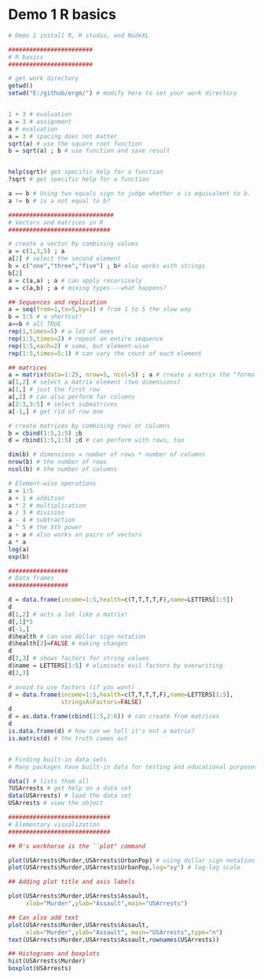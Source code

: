 Demo 1 R basics
========================================================


```r
# Demo 1 install R, R studio, and NodeXL

########################
# R basics
########################

# get work directory
getwd() 
setwd("E:/github/ergm/") # modify here to set your work directory


1 + 3 # evaluation
a = 3 # assignment
a # evaluation
a = 3 # spacing does not matter
sqrt(a) # use the square root function
b = sqrt(a) ; b # use function and save result


help(sqrt)# get specific help for a function
?sqrt # get specific help for a function

a == b # Using two equals sign to judge whether a is equivalent to b. 
a != b # is a not equal to b?

##############################
# Vectors and matrices in R
#############################

# create a vector by combining values
a = c(1,3,5) ; a 
a[2] # select the second element
b = c("one","three","five") ; b# also works with strings
b[2]
a = c(a,a) ; a # can apply recursively
a = c(a,b) ; a # mixing types---what happens?

## Sequences and replication
a = seq(from=1,to=5,by=1) # from 1 to 5 the slow way
b = 1:5 # a shortcut!
a==b # all TRUE
rep(1,times=5) # a lot of ones
rep(1:5,times=2) # repeat an entire sequence
rep(1:5,each=2) # same, but element-wise
rep(1:5,times=5:1) # can vary the count of each element

## matrices
a = matrix(data=1:25, nrow=5, ncol=5) ; a # create a matrix the "formal" way
a[1,2] # select a matrix element (two dimensions)
a[1,] # just the first row
a[,2] # can also perform for columns
a[2:3,3:5] # select submatrices
a[-1,] # get rid of row one

# create matrices by combining rows or columns
b = cbind(1:5,1:5) ;b
d = rbind(1:5,1:5) ;d # can perform with rows, too

dim(b) # dimensions = number of rows * number of columns
nrow(b) # the number of rows
ncol(b) # the number of columns

# Element-wise operations
a = 1:5
a + 1 # addition
a * 2 # multiplication
a / 3 # division
a - 4 # subtraction
a ^ 5 # the 5th power
a + a # also works on pairs of vectors
a * a
log(a)
exp(b)

#################
# Data frames
#################

d = data.frame(income=1:5,health=c(T,T,T,T,F),name=LETTERS[1:5])
d
d[1,2] # acts a lot like a matrix!
d[,1]*5
d[-1,]
d$health # can use dollar sign notation 
d$health[3]=FALSE # making changes
d
d[2,3] # shows factors for string values
d$name = LETTERS[1:5] # eliminate evil factors by overwriting
d[2,3]

# avoid to use factors (if you want)
d = data.frame(income=1:5,health=c(T,T,T,T,F),name=LETTERS[1:5],
               stringsAsFactors=FALSE)
d
d = as.data.frame(cbind(1:5,2:6)) # can create from matrices
d
is.data.frame(d) # how can we tell it's not a matrix?
is.matrix(d) # the truth comes out


# Finding built-in data sets
# Many packages have built-in data for testing and educational purposes

data() # lists them all
?USArrests # get help on a data set
data(USArrests) # load the data set
USArrests # view the object

#############################
# Elementary visualization
#############################

## R's workhorse is the ``plot" command

plot(USArrests$Murder,USArrests$UrbanPop) # using dollar sign notation
plot(USArrests$Murder,USArrests$UrbanPop,log="xy") # log-log scale

## Adding plot title and axis labels

plot(USArrests$Murder,USArrests$Assault,
     xlab="Murder",ylab="Assault",main="USArrests")

## Can also add text
plot(USArrests$Murder,USArrests$Assault,
     xlab="Murder",ylab="Assault", main="USArrests",type="n")
text(USArrests$Murder,USArrests$Assault,rownames(USArrests))

## Histograms and boxplots 
hist(USArrests$Murder)
boxplot(USArrests)

```




